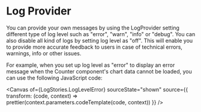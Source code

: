
<Meta title="PROVIDER/Log" />

# Log Provider

You can provide your own messages by using the LogProvider setting different type of log level such as "error", "warn", "info" or "debug". 
You can also disable all kind of logs by setting log level as "off". 
This will enable you to provide more accurate feedback to users in case of technical errors, warnings, info or other issues.

For example, when you set up log level as "error" to display an error message when the Counter component's chart data cannot be loaded, you can use the following
JavaScript code:

<Canvas
  of={LogStories.LogLevelError}
  sourceState="shown"
  source={{
    transform: (code, context) => prettier(context.parameters.codeTemplate(code, context))
  }}
/>

<Controls of={LogStories.LogLevelError} />

